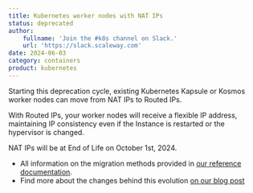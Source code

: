 ```yaml
---
title: Kubernetes worker nodes with NAT IPs
status: deprecated
author:
    fullname: 'Join the #k8s channel on Slack.'
    url: 'https://slack.scaleway.com'
date: 2024-06-03
category: containers
product: kubernetes
---
```


Starting this deprecation cycle, existing Kubernetes Kapsule or Kosmos worker nodes can move from NAT IPs to Routed IPs. 

With Routed IPs, your worker nodes will receive a flexible IP address, maintaining IP consistency even if the Instance is restarted or the hypervisor is changed.

NAT IPs will be at End of Life on October 1st, 2024. 

- All information on the migration methods provided in [our reference documentation](https://www.scaleway.com/en/docs/containers/kubernetes/reference-content/move-kubernetes-nodes-routed-ip/).
- Find more about the changes behind this evolution [on our blog post](https://www.scaleway.com/en/news/routed-ips-are-coming-to-all-scaleway-products/)

